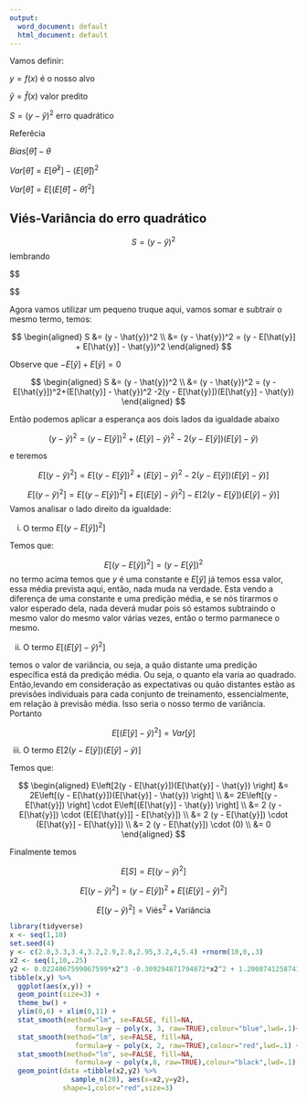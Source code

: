 ```yaml
---
output:
  word_document: default
  html_document: default
---
```

Vamos definir:

$y = f(x)$ é o nosso alvo

$\hat{y} = \hat{f}(x)$ valor predito

$S = (y - \hat{y})^2$ erro quadrático

Referêcia

$Bias[\hat{\theta}]-\theta$

$Var[\hat{\theta}] = E[\hat{\theta}^2]-(E[\hat{\theta}])^2$

$Var[\hat{\theta}] = E\left[ \left(E[\hat{\theta}]-\hat{\theta}\right)^2 \right]$

## Viés-Variância do erro quadrático

$$
S = (y - \hat{y})^2 
$$
lembrando


$$
\begin{aligned}
(a-b)^2 &= (a^2 - 2ab - b^2) \\

 &= a^2 + b^2 - 2 ab
\end{aligned}
$$

Agora vamos utilizar um pequeno truque aqui, vamos somar e subtrair o mesmo termo, temos:

$$
\begin{aligned}
S &= (y - \hat{y})^2 \\
&= (y - \hat{y})^2 = (y - E[\hat{y}] + E[\hat{y}] - \hat{y})^2
\end{aligned}
$$

Observe que $- E[\hat{y}] + E[\hat{y}] = 0$

$$
\begin{aligned}
S &= (y - \hat{y})^2 \\
&= (y - \hat{y})^2 = (y - E[\hat{y}])^2+(E[\hat{y}] - \hat{y})^2 -2(y - E[\hat{y}])(E[\hat{y}] - \hat{y})
\end{aligned}
$$

Então podemos aplicar a esperança aos dois lados da igualdade abaixo

$$
(y - \hat{y})^2 =  (y - E[\hat{y}])^2+(E[\hat{y}] - \hat{y})^2 -2(y - E[\hat{y}])(E[\hat{y}] - \hat{y})
$$


e teremos

$$
E\left[ (y - \hat{y})^2 \right] =  E\left[ (y - E[\hat{y}])^2+(E[\hat{y}] - \hat{y})^2 -2(y - E[\hat{y}])(E[\hat{y}] - \hat{y}) \right]
$$

$$
E\left[ (y - \hat{y})^2 \right] =  E\left[ (y - E[\hat{y}])^2 \right] + E\left[ (E[\hat{y}] - \hat{y})^2 \right] - E\left[2(y - E[\hat{y}])(E[\hat{y}] - \hat{y}) \right]
$$
Vamos analisar o lado direito da igualdade:

i) O termo $E\left[ (y - E[\hat{y}])^2 \right]$


Temos que:

$$
E\left[ (y - E[\hat{y}])^2 \right] = (y - E[\hat{y}])^2 
$$
no termo acima temos que $y$ é uma constante e $E[\hat{y}]$  já temos essa valor, essa média prevista aqui, então, nada muda na verdade. Esta vendo a diferença de uma constante e uma predição média, e se nós tirarmos o valor esperado dela, nada deverá mudar pois só estamos subtraindo o mesmo valor do mesmo valor várias vezes, então o termo parmanece o mesmo.


ii) O termo $E\left[ (E[\hat{y}] - \hat{y})^2 \right]$

temos o valor de variância, ou seja, a quão distante uma predição específica está da predição média. Ou seja, o quanto ela varia ao quadrado. Então,levando em consideração as expectativas ou quão distantes estão as previsões individuais para cada conjunto de treinamento, essencialmente, em relação à previsão média. Isso seria o nosso termo de variância. Portanto


$$
E\left[ (E[\hat{y}] - \hat{y})^2 \right] = Var[\hat{y}]
$$


iii) O termo $E\left[2(y - E[\hat{y}])(E[\hat{y}] - \hat{y}) \right]$

Temos que:

$$
\begin{aligned}
E\left[2(y - E[\hat{y}])(E[\hat{y}] - \hat{y}) \right] &= 2E\left[(y - E[\hat{y}])(E[\hat{y}] - \hat{y}) \right] \\
&= 2E\left[(y - E[\hat{y}]) \right] \cdot E\left[(E[\hat{y}] - \hat{y}) \right] \\
&= 2 (y - E[\hat{y}]) \cdot (E[E[\hat{y}]] - E[\hat{y}]) \\
&= 2 (y - E[\hat{y}]) \cdot (E[\hat{y}] - E[\hat{y}]) \\
&= 2 (y - E[\hat{y}]) \cdot (0) \\
&= 0
\end{aligned}
$$




Finalmente temos


$$
E[S] = E \left[ (y - \hat{y})^2 \right]
$$

$$E \left[ (y - \hat{y})^2 \right] = (y - E[\hat{y}])^2 + E \left[(E[\hat{y}]-\hat{y})^2 \right]$$

$$E\left[ (y - \hat{y})^2 \right] =  \text{Viés}^2+\text{Variância}$$


```r
library(tidyverse)
x <- seq(1,10)
set.seed(4)
y <- c(2.8,3.3,3.4,3.2,2.9,2.8,2.95,3.2,4,5.4) +rnorm(10,0,.3)
x2 <- seq(1,10,.25)
y2 <- 0.0224067599067599*x2^3 -0.309294871794872*x2^2 + 1.20087412587413*x2^1 + 1.91999 +rnorm(length(x2),0,.1)
tibble(x,y) %>% 
  ggplot(aes(x,y)) +
  geom_point(size=3) +
  theme_bw() +
  ylim(0,6) + xlim(0,11) +
  stat_smooth(method="lm", se=FALSE, fill=NA,
                formula=y ~ poly(x, 3, raw=TRUE),colour="blue",lwd=.1)+
  stat_smooth(method="lm", se=FALSE, fill=NA,
                formula=y ~ poly(x, 2, raw=TRUE),colour="red",lwd=.1) +
  stat_smooth(method="lm", se=FALSE, fill=NA,
                formula=y ~ poly(x,8, raw=TRUE),colour="black",lwd=.1) +
  geom_point(data =tibble(x2,y2) %>% 
               sample_n(20), aes(x=x2,y=y2),
             shape=1,color="red",size=3)

```


